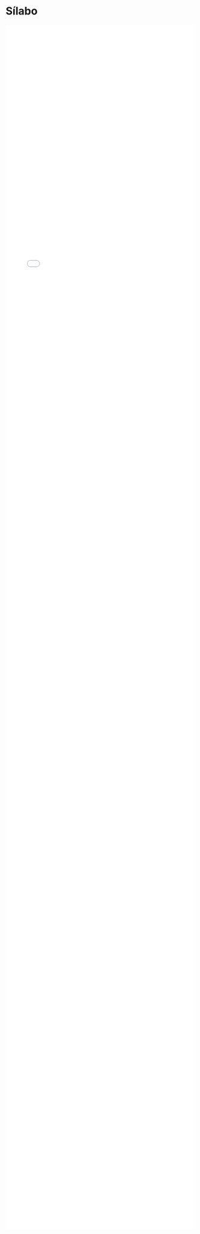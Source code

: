 # Sílabo {.unnumbered}

<embed 
  src="./syllabus.pdf" type="application/pdf"
  style="width: 100%; min-height: 80dvh;"
>
